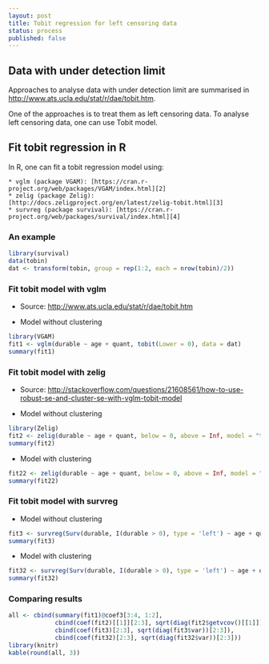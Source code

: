 ```yaml
---
layout: post
title: Tobit regression for left censoring data
status: process
published: false
---
```


## Data with under detection limit

Approaches to analyse data with under detection limit are summarised in [http://www.ats.ucla.edu/stat/r/dae/tobit.htm][1].

One of the approaches is to treat them as left censoring data. To analyse left censoring data, one can use Tobit model.

## Fit tobit regression in R

In R, one can fit a tobit regression model using:

    * vglm (package VGAM): [https://cran.r-project.org/web/packages/VGAM/index.html][2]
    * zelig (package Zelig): [http://docs.zeligproject.org/en/latest/zelig-tobit.html][3] 
    * survreg (package survival): [https://cran.r-project.org/web/packages/survival/index.html][4]

### An example
```r
library(survival)
data(tobin)
dat <- transform(tobin, group = rep(1:2, each = nrow(tobin)/2))
```

### Fit tobit model with vglm

* Source: [http://www.ats.ucla.edu/stat/r/dae/tobit.htm][1]

* Model without clustering

```r
library(VGAM)
fit1 <- vglm(durable ~ age + quant, tobit(Lower = 0), data = dat)
summary(fit1)
```

### Fit tobit model with zelig

* Source: [http://stackoverflow.com/questions/21608561/how-to-use-robust-se-and-cluster-se-with-vglm-tobit-model][5]

* Model without clustering

```r
library(Zelig)
fit2 <- zelig(durable ~ age + quant, below = 0, above = Inf, model = "tobit", data = dat)
summary(fit2)
```

* Model with clustering

```r
fit22 <- zelig(durable ~ age + quant, below = 0, above = Inf, model = "tobit", data = dat, robust = TRUE, cluster = "group")
summary(fit22)
```

### Fit tobit model with survreg

* Model without clustering

```r
fit3 <- survreg(Surv(durable, I(durable > 0), type = 'left') ~ age + quant, data=dat, dist='gaussian')
summary(fit3)
```

* Model with clustering

```r
fit32 <- survreg(Surv(durable, I(durable > 0), type = 'left') ~ age + quant + cluster(group), data=dat, dist='gaussian', robust = TRUE)
summary(fit32)
```

### Comparing results

```r
all <- cbind(summary(fit1)@coef3[3:4, 1:2],
             cbind(coef(fit2)[[1]][2:3], sqrt(diag(fit2$getvcov()[[1]]))[2:3]),
             cbind(coef(fit3)[2:3], sqrt(diag(fit3$var))[2:3]),
             cbind(coef(fit32)[2:3], sqrt(diag(fit32$var))[2:3]))
library(knitr)
kable(round(all, 3))
```


[1]: http://www.ats.ucla.edu/stat/r/dae/tobit.htm
[2]: https://cran.r-project.org/web/packages/VGAM/index.html
[3]: http://docs.zeligproject.org/en/latest/zelig-tobit.html
[4]: https://cran.r-project.org/web/packages/survival/index.html
[5]: http://stackoverflow.com/questions/21608561/how-to-use-robust-se-and-cluster-se-with-vglm-tobit-model
